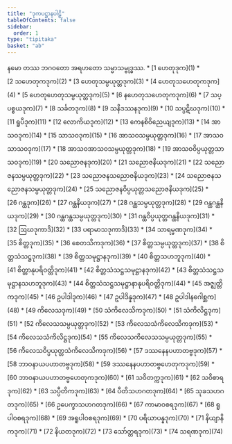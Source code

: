 ```yaml
---
title: "ဒုကပဋ္ဌာနပါဠိ"
tableOfContents: false
sidebar:
  order: 1
type: "tipitaka"
basket: "ab"
---
```


<Paragraph number="1" type="center">
နမော တဿ ဘဂဝတော အရဟတော သမ္မာသမ္ဗုဒ္ဓဿ.

</Paragraph>

<TableOfContents>
* [1 ဟေတုဒုက](1)
* [2 သဟေတုကဒုက](2)
* [3 ဟေတုသမ္ပယုတ္တဒုက](3)
* [4 ဟေတုသဟေတုကဒုက](4)
* [5 ဟေတုဟေတုသမ္ပယုတ္တဒုက](5)
* [6 နဟေတုသဟေတုကဒုက](6)
* [7 သပ္ပစ္စယဒုက](7)
* [8 သင်္ခတဒုက](8)
* [9 သနိဒဿနဒုက](9)
* [10 သပ္ပဋိဃဒုက](10)
* [11 ရူပီဒုက](11)
* [12 လောကိယဒုက](12)
* [13 ကေနစိဝိညေယျဒုက](13)
* [14 အာသဝဒုက](14)
* [15 သာသဝဒုက](15)
* [16 အာသဝသမ္ပယုတ္တဒုက](16)
* [17 အာသဝသာသဝဒုက](17)
* [18 အာသဝအာသဝသမ္ပယုတ္တဒုက](18)
* [19 အာသဝဝိပ္ပယုတ္တသာသဝဒုက](19)
* [20 သညောဇနဒုက](20)
* [21 သညောဇနိယဒုက](21)
* [22 သညောဇနသမ္ပယုတ္တဒုက](22)
* [23 သညောဇနသညောဇနိယဒုက](23)
* [24 သညောဇနသညောဇနသမ္ပယုတ္တဒုက](24)
* [25 သညောဇနဝိပ္ပယုတ္တသညောဇနိယဒုက](25)
* [26 ဂန္ထဒုက](26)
* [27 ဂန္ထနိယဒုက](27)
* [28 ဂန္ထသမ္ပယုတ္တဒုက](28)
* [29 ဂန္ထဂန္ထနိယဒုက](29)
* [30 ဂန္ထဂန္ထသမ္ပယုတ္တဒုက](30)
* [31 ဂန္ထဝိပ္ပယုတ္တဂန္ထနိယဒုက](31)
* [32 ဩဃဒုကာဒိ](32)
* [33 ပရာမာသဒုကာဒိ](33)
* [34 သာရမ္မဏဒုက](34)
* [35 စိတ္တဒုက](35)
* [36 စေတသိကဒုက](36)
* [37 စိတ္တသမ္ပယုတ္တဒုက](37)
* [38 စိတ္တသံသဋ္ဌဒုက](38)
* [39 စိတ္တသမုဋ္ဌာနဒုက](39)
* [40 စိတ္တသဟဘူဒုက](40)
* [41 စိတ္တာနုပရိဝတ္တိဒုက](41)
* [42 စိတ္တသံသဋ္ဌသမုဋ္ဌာနဒုက](42)
* [43 စိတ္တသံသဋ္ဌသမုဋ္ဌာနသဟဘူဒုက](43)
* [44 စိတ္တသံသဋ္ဌသမုဋ္ဌာနာနုပရိဝတ္တိဒုက](44)
* [45 အဇ္ဈတ္တိကဒုက](45)
* [46 ဥပါဒါဒုက](46)
* [47 ဥပါဒိန္နဒုက](47)
* [48 ဥပါဒါနဂေါစ္ဆက](48)
* [49 ကိလေသဒုက](49)
* [50 သံကိလေသိကဒုက](50)
* [51 သံကိလိဋ္ဌဒုက](51)
* [52 ကိလေသသမ္ပယုတ္တဒုက](52)
* [53 ကိလေသသံကိလေသိကဒုက](53)
* [54 ကိလေသသံကိလိဋ္ဌဒုက](54)
* [55 ကိလေသကိလေသသမ္ပယုတ္တဒုက](55)
* [56 ကိလေသဝိပ္ပယုတ္တသံကိလေသိကဒုက](56)
* [57 ဒဿနေနပဟာတဗ္ဗဒုက](57)
* [58 ဘာဝနာယပဟာတဗ္ဗဒုက](58)
* [59 ဒဿနေနပဟာတဗ္ဗဟေတုကဒုက](59)
* [60 ဘာဝနာယပဟာတဗ္ဗဟေတုကဒုက](60)
* [61 သဝိတက္ကဒုက](61)
* [62 သဝိစာရဒုက](62)
* [63 သပ္ပီတိကဒုက](63)
* [64 ပီတိသဟဂတဒုက](64)
* [65 သုခသဟဂတဒုက](65)
* [66 ဥပေက္ခာသဟဂတဒုက](66)
* [67 ကာမာဝစရဒုက](67)
* [68 ရူပါဝစရဒုက](68)
* [69 အရူပါဝစရဒုက](69)
* [70 ပရိယာပန္နဒုက](70)
* [71 နိယျာနိကဒုက](71)
* [72 နိယတဒုက](72)
* [73 သော်တ္တရဒုက](73)
* [74 သရဏဒုက](74)
</TableOfContents>
